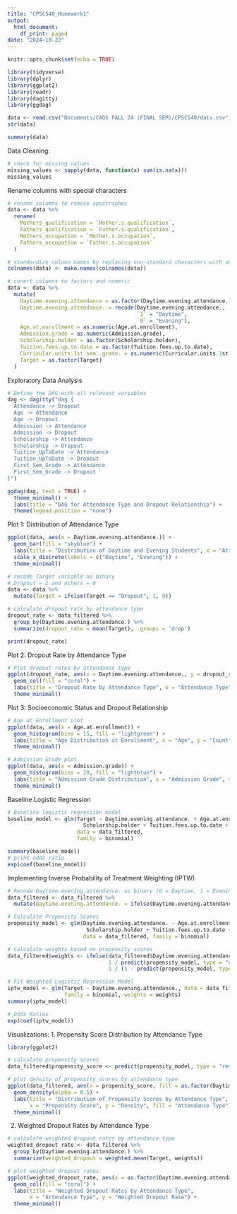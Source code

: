 ```yaml
---
title: "CPSC540_Homework1"
output:
  html_document:
    df_print: paged
date: "2024-10-22"
---
```


```r
knitr::opts_chunk$set(echo = TRUE)
```

```r
library(tidyverse)
library(dplyr)
library(ggplot2)
library(readr)
library(dagitty)
library(ggdag)
```

```r
data <- read.csv("Documents/CADS FALL 24 (FINAL SEM)/CPSC540/data.csv", sep = ";", header = TRUE, stringsAsFactors = FALSE)
str(data)
```

```r
summary(data)
```
Data Cleaning:
```r
# check for missing values
missing_values <- sapply(data, function(x) sum(is.na(x)))
missing_values
```

Rename columns with special characters
```r
# rename columns to remove apostraphes
data <- data %>%
  rename(
    Mothers_qualification = `Mother.s.qualification`,
    Fathers_qualification = `Father.s.qualification`,
    Mothers_occupation = `Mother.s.occupation`,
    Fathers_occupation = `Father.s.occupation`
  )
```

```r
# standardize column names by replacing non-standard characters with underscores
colnames(data) <- make.names(colnames(data))
```

```r
# conert columns to factors and numeric
data <- data %>%
  mutate(
    Daytime.evening.attendance = as.factor(Daytime.evening.attendance.),
    Daytime.evening.attendance. = recode(Daytime.evening.attendance., 
                                         `1` = "Daytime", 
                                         `0` = "Evening"),
    Age.at.enrollment = as.numeric(Age.at.enrollment),
    Admission.grade = as.numeric(Admission.grade),
    Scholarship.holder = as.factor(Scholarship.holder),
    Tuition.fees.up.to.date = as.factor(Tuition.fees.up.to.date),
    Curricular.units.1st.sem..grade. = as.numeric(Curricular.units.1st.sem..grade.),
    Target = as.factor(Target)
  )
```

Exploratory Data Analysis


```r
# Define the DAG with all relevant variables
dag <- dagitty("dag {
  Attendance -> Dropout
  Age -> Attendance
  Age -> Dropout
  Admission -> Attendance
  Admission -> Dropout
  Scholarship -> Attendance
  Scholarship -> Dropout
  Tuition_UpToDate -> Attendance
  Tuition_UpToDate -> Dropout
  First_Sem_Grade -> Attendance
  First_Sem_Grade -> Dropout
}")

ggdag(dag, text = TRUE) +
  theme_minimal() +
  labs(title = "DAG for Attendance Type and Dropout Relationship") +
  theme(legend.position = "none")
```


Plot 1: Distribution of Attendance Type
```r
ggplot(data, aes(x = Daytime.evening.attendance.)) +
  geom_bar(fill = "skyblue") +
  labs(title = "Distribution of Daytime and Evening Students", x = "Attendance Type", y = "Count") +
  scale_x_discrete(labels = c("Daytime", "Evening")) +
  theme_minimal()
```

```r
# recode Target variable as binary
# Dropout = 1 and others = 0
data <- data %>%
  mutate(Target = ifelse(Target == "Dropout", 1, 0))
```

```r
# calculate dropout rate by attendance type
dropout_rate <- data_filtered %>%
  group_by(Daytime.evening.attendance.) %>%
  summarize(dropout_rate = mean(Target), .groups = 'drop')

print(dropout_rate)
```
Plot 2: Dropout Rate by Attendance Type
```r
# Plot dropout rates by attendance type
ggplot(dropout_rate, aes(x = Daytime.evening.attendance., y = dropout_rate)) +
  geom_col(fill = "coral") +
  labs(title = "Dropout Rate by Attendance Type", x = "Attendance Type", y = "Dropout Rate") +
  theme_minimal()
```
Plot 3: Socioeconomic Status and Dropout Relationship
```r
# Age at Enrollment plot
ggplot(data, aes(x = Age.at.enrollment)) +
  geom_histogram(bins = 15, fill = "lightgreen") +
  labs(title = "Age Distribution at Enrollment", x = "Age", y = "Count") +
  theme_minimal()

# Admission Grade plot
ggplot(data, aes(x = Admission.grade)) +
  geom_histogram(bins = 20, fill = "lightblue") +
  labs(title = "Admission Grade Distribution", x = "Admission Grade", y = "Count") +
  theme_minimal()
```
Baseline Logistic Regression

```r
# Baseline logistic regression model
baseline_model <- glm(Target ~ Daytime.evening.attendance. + Age.at.enrollment + Admission.grade +
                        Scholarship.holder + Tuition.fees.up.to.date + Curricular.units.1st.sem..grade., 
                      data = data_filtered, 
                      family = binomial)
```

```r
summary(baseline_model)
# print odds ratio
exp(coef(baseline_model))
```

Implementing Inverse Probability of Treatment Weighting (IPTW)
```r
# Recode Daytime.evening.attendance. as binary (0 = Daytime, 1 = Evening)
data_filtered <- data_filtered %>%
  mutate(Daytime.evening.attendance. = ifelse(Daytime.evening.attendance. == "Evening", 1, 0))

# Calculate Propensity Scores
propensity_model <- glm(Daytime.evening.attendance. ~ Age.at.enrollment + Admission.grade +
                         Scholarship.holder + Tuition.fees.up.to.date + Curricular.units.1st.sem..grade., 
                        data = data_filtered, family = binomial)

# Calculate weights based on propensity scores
data_filtered$weights <- ifelse(data_filtered$Daytime.evening.attendance. == 1,
                                1 / predict(propensity_model, type = "response"),
                                1 / (1 - predict(propensity_model, type = "response")))

# Fit Weighted Logistic Regression Model
iptw_model <- glm(Target ~ Daytime.evening.attendance., data = data_filtered, 
                  family = binomial, weights = weights)
summary(iptw_model)

# Odds Ratios
exp(coef(iptw_model))
```

Visualizations:
1. Propensity Score Distribution by Attendance Type
```r
library(ggplot2)

# calculate propensity scores
data_filtered$propensity_score <- predict(propensity_model, type = "response")

# plot density of propensity scores by attendance type
ggplot(data_filtered, aes(x = propensity_score, fill = as.factor(Daytime.evening.attendance.))) +
  geom_density(alpha = 0.5) +
  labs(title = "Distribution of Propensity Scores by Attendance Type", 
       x = "Propensity Score", y = "Density", fill = "Attendance Type") +
  theme_minimal()
```
2. Weighted Dropout Rates by Attendance Type

```r
# calculate weighted dropout rates by attendance type
weighted_dropout_rate <- data_filtered %>%
  group_by(Daytime.evening.attendance.) %>%
  summarize(weighted_dropout = weighted.mean(Target, weights))

# plot weighted dropout rates
ggplot(weighted_dropout_rate, aes(x = as.factor(Daytime.evening.attendance.), y = weighted_dropout)) +
  geom_col(fill = "coral") +
  labs(title = "Weighted Dropout Rates by Attendance Type", 
       x = "Attendance Type", y = "Weighted Dropout Rate") +
  theme_minimal()

```